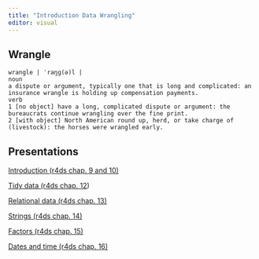 ```yaml
---
title: "Introduction Data Wrangling"
editor: visual
---
```


## Wrangle

    wrangle | ˈraŋɡ(ə)l |
    noun
    a dispute or argument, typically one that is long and complicated: an insurance wrangle is holding up compensation payments.
    verb
    1 [no object] have a long, complicated dispute or argument: the bureaucrats continue wrangling over the fine print.
    2 [with object] North American round up, herd, or take charge of (livestock): the horses were wrangled early.

## Presentations

[Introduction (r4ds chap. 9 and 10)](intro-wrangle/intro-wrangle)

[Tidy data (r4ds chap. 12](tidy-data/tidy-data.qmd))

[Relational data (r4ds chap. 13)](relational-data/relational-data.qmd)

[Strings (r4ds chap. 14)](string-data/string-data.qmd)

[Factors (r4ds chap. 15)](factor-data/factor-data.qmd)

[Dates and time (r4ds chap. 16)](time-data/time-data.qmd)

